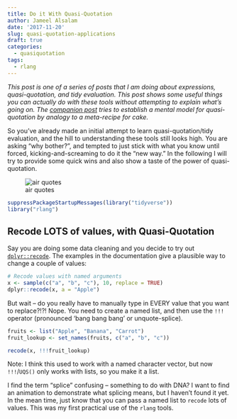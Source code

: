 ```yaml
---
title: Do it With Quasi-Quotation
author: Jameel Alsalam
date: '2017-11-20'
slug: quasi-quotation-applications
draft: true
categories:
  - quasiquotation
tags:
  - rlang
---
```


_This post is one of a series of posts that I am doing about expressions, quasi-quotation, and tidy evaluation. This post shows some useful things you can actually do with these tools without attempting to explain what's going on. The [companion post](/posts/2017/quasi-quotation-as-meta-recipe/) tries to establish a mental model for quasi-quotation by analogy to a meta-recipe for cake._

So you've already made an initial attempt to learn quasi-quotation/tidy evaluation, and the hill to understanding these tools still looks high. You are asking "why bother?", and tempted to just stick with what you know until forced, kicking-and-screaming to do it the "new way." In the following I will try to provide some quick wins and also show a taste of the power of quasi-quotation.

![air quotes](https://media.giphy.com/media/qs6ev2pm8g9dS/giphy.gif)

```r
suppressPackageStartupMessages(library("tidyverse"))
library("rlang")
```


## Recode LOTS of values, with Quasi-Quotation

Say you are doing some data cleaning and you decide to try out [`dplyr::recode`](http://dplyr.tidyverse.org/reference/recode.html). The examples in the documentation give a plausible way to change a couple of values:

```r
# Recode values with named arguments
x <- sample(c("a", "b", "c"), 10, replace = TRUE)
dplyr::recode(x, a = "Apple")
```

But wait -- do you really have to manually type in EVERY value that you want to replace?!?! Nope. You need to create a named list, and then use the `!!!` operator (pronounced 'bang bang bang' or unquote-splice).

```r
fruits <- list("Apple", "Banana", "Carrot")
fruit_lookup <- set_names(fruits, c("a", "b", "c"))

recode(x, !!!fruit_lookup)
```

Note: I think this used to work with a named character vector, but now `!!!`/`UQS()` only works with lists, so you make it a list. 

I find the term "splice" confusing -- something to do with DNA? I want to find an animation to demonstrate what splicing means, but I haven't found it yet. In the mean time, just know that you can pass a named list to `recode` lots of values. This was my first practical use of the `rlang` tools.






